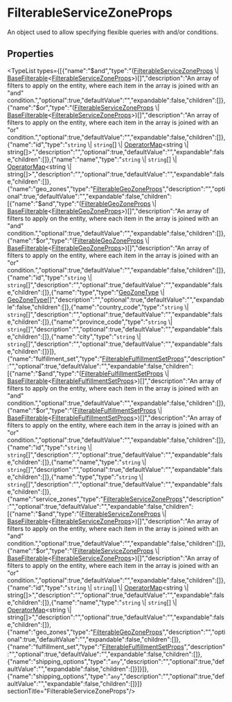 
# FilterableServiceZoneProps

An object used to allow specifying flexible queries with and/or conditions.

## Properties

<TypeList types={[{"name":"$and","type":"([FilterableServiceZoneProps](types.FulfillmentTypes.FilterableServiceZoneProps.mdx) \\| [BaseFilterable](../../DAL/interfaces/types.DAL.BaseFilterable.mdx)&#60;[FilterableServiceZoneProps](types.FulfillmentTypes.FilterableServiceZoneProps.mdx)&#62;)[]","description":"An array of filters to apply on the entity, where each item in the array is joined with an \"and\" condition.","optional":true,"defaultValue":"","expandable":false,"children":[]},{"name":"$or","type":"([FilterableServiceZoneProps](types.FulfillmentTypes.FilterableServiceZoneProps.mdx) \\| [BaseFilterable](../../DAL/interfaces/types.DAL.BaseFilterable.mdx)&#60;[FilterableServiceZoneProps](types.FulfillmentTypes.FilterableServiceZoneProps.mdx)&#62;)[]","description":"An array of filters to apply on the entity, where each item in the array is joined with an \"or\" condition.","optional":true,"defaultValue":"","expandable":false,"children":[]},{"name":"id","type":"`string` \\| `string`[] \\| [OperatorMap](../../DAL/types/types.DAL.OperatorMap.mdx)&#60;string \\| string[]&#62;","description":"","optional":true,"defaultValue":"","expandable":false,"children":[]},{"name":"name","type":"`string` \\| `string`[] \\| [OperatorMap](../../DAL/types/types.DAL.OperatorMap.mdx)&#60;string \\| string[]&#62;","description":"","optional":true,"defaultValue":"","expandable":false,"children":[]},{"name":"geo_zones","type":"[FilterableGeoZoneProps](types.FulfillmentTypes.FilterableGeoZoneProps.mdx)","description":"","optional":true,"defaultValue":"","expandable":false,"children":[{"name":"$and","type":"([FilterableGeoZoneProps](types.FulfillmentTypes.FilterableGeoZoneProps.mdx) \\| [BaseFilterable](../../DAL/interfaces/types.DAL.BaseFilterable.mdx)&#60;[FilterableGeoZoneProps](types.FulfillmentTypes.FilterableGeoZoneProps.mdx)&#62;)[]","description":"An array of filters to apply on the entity, where each item in the array is joined with an \"and\" condition.","optional":true,"defaultValue":"","expandable":false,"children":[]},{"name":"$or","type":"([FilterableGeoZoneProps](types.FulfillmentTypes.FilterableGeoZoneProps.mdx) \\| [BaseFilterable](../../DAL/interfaces/types.DAL.BaseFilterable.mdx)&#60;[FilterableGeoZoneProps](types.FulfillmentTypes.FilterableGeoZoneProps.mdx)&#62;)[]","description":"An array of filters to apply on the entity, where each item in the array is joined with an \"or\" condition.","optional":true,"defaultValue":"","expandable":false,"children":[]},{"name":"id","type":"`string` \\| `string`[]","description":"","optional":true,"defaultValue":"","expandable":false,"children":[]},{"name":"type","type":"[GeoZoneType](../types/types.FulfillmentTypes.GeoZoneType.mdx) \\| [GeoZoneType](../types/types.FulfillmentTypes.GeoZoneType.mdx)[]","description":"","optional":true,"defaultValue":"","expandable":false,"children":[]},{"name":"country_code","type":"`string` \\| `string`[]","description":"","optional":true,"defaultValue":"","expandable":false,"children":[]},{"name":"province_code","type":"`string` \\| `string`[]","description":"","optional":true,"defaultValue":"","expandable":false,"children":[]},{"name":"city","type":"`string` \\| `string`[]","description":"","optional":true,"defaultValue":"","expandable":false,"children":[]}]},{"name":"fulfillment_set","type":"[FilterableFulfillmentSetProps](types.FulfillmentTypes.FilterableFulfillmentSetProps.mdx)","description":"","optional":true,"defaultValue":"","expandable":false,"children":[{"name":"$and","type":"([FilterableFulfillmentSetProps](types.FulfillmentTypes.FilterableFulfillmentSetProps.mdx) \\| [BaseFilterable](../../DAL/interfaces/types.DAL.BaseFilterable.mdx)&#60;[FilterableFulfillmentSetProps](types.FulfillmentTypes.FilterableFulfillmentSetProps.mdx)&#62;)[]","description":"An array of filters to apply on the entity, where each item in the array is joined with an \"and\" condition.","optional":true,"defaultValue":"","expandable":false,"children":[]},{"name":"$or","type":"([FilterableFulfillmentSetProps](types.FulfillmentTypes.FilterableFulfillmentSetProps.mdx) \\| [BaseFilterable](../../DAL/interfaces/types.DAL.BaseFilterable.mdx)&#60;[FilterableFulfillmentSetProps](types.FulfillmentTypes.FilterableFulfillmentSetProps.mdx)&#62;)[]","description":"An array of filters to apply on the entity, where each item in the array is joined with an \"or\" condition.","optional":true,"defaultValue":"","expandable":false,"children":[]},{"name":"id","type":"`string` \\| `string`[]","description":"","optional":true,"defaultValue":"","expandable":false,"children":[]},{"name":"name","type":"`string` \\| `string`[]","description":"","optional":true,"defaultValue":"","expandable":false,"children":[]},{"name":"type","type":"`string` \\| `string`[]","description":"","optional":true,"defaultValue":"","expandable":false,"children":[]},{"name":"service_zones","type":"[FilterableServiceZoneProps](types.FulfillmentTypes.FilterableServiceZoneProps.mdx)","description":"","optional":true,"defaultValue":"","expandable":false,"children":[{"name":"$and","type":"([FilterableServiceZoneProps](types.FulfillmentTypes.FilterableServiceZoneProps.mdx) \\| [BaseFilterable](../../DAL/interfaces/types.DAL.BaseFilterable.mdx)&#60;[FilterableServiceZoneProps](types.FulfillmentTypes.FilterableServiceZoneProps.mdx)&#62;)[]","description":"An array of filters to apply on the entity, where each item in the array is joined with an \"and\" condition.","optional":true,"defaultValue":"","expandable":false,"children":[]},{"name":"$or","type":"([FilterableServiceZoneProps](types.FulfillmentTypes.FilterableServiceZoneProps.mdx) \\| [BaseFilterable](../../DAL/interfaces/types.DAL.BaseFilterable.mdx)&#60;[FilterableServiceZoneProps](types.FulfillmentTypes.FilterableServiceZoneProps.mdx)&#62;)[]","description":"An array of filters to apply on the entity, where each item in the array is joined with an \"or\" condition.","optional":true,"defaultValue":"","expandable":false,"children":[]},{"name":"id","type":"`string` \\| `string`[] \\| [OperatorMap](../../DAL/types/types.DAL.OperatorMap.mdx)&#60;string \\| string[]&#62;","description":"","optional":true,"defaultValue":"","expandable":false,"children":[]},{"name":"name","type":"`string` \\| `string`[] \\| [OperatorMap](../../DAL/types/types.DAL.OperatorMap.mdx)&#60;string \\| string[]&#62;","description":"","optional":true,"defaultValue":"","expandable":false,"children":[]},{"name":"geo_zones","type":"[FilterableGeoZoneProps](types.FulfillmentTypes.FilterableGeoZoneProps.mdx)","description":"","optional":true,"defaultValue":"","expandable":false,"children":[]},{"name":"fulfillment_set","type":"[FilterableFulfillmentSetProps](types.FulfillmentTypes.FilterableFulfillmentSetProps.mdx)","description":"","optional":true,"defaultValue":"","expandable":false,"children":[]},{"name":"shipping_options","type":"`any`","description":"","optional":true,"defaultValue":"","expandable":false,"children":[]}]}]},{"name":"shipping_options","type":"`any`","description":"","optional":true,"defaultValue":"","expandable":false,"children":[]}]}  sectionTitle="FilterableServiceZoneProps"/>
